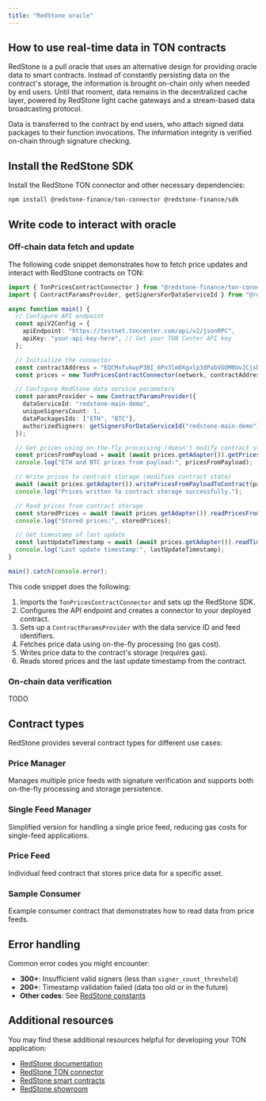 ```yaml
---
title: "RedStone oracle"
---
```


## How to use real-time data in TON contracts

RedStone is a pull oracle that uses an alternative design for providing oracle data to smart contracts. Instead of constantly persisting data on the contract's storage, the information is brought on-chain only when needed by end users. Until that moment, data remains in the decentralized cache layer, powered by RedStone light cache gateways and a stream-based data broadcasting protocol.

Data is transferred to the contract by end users, who attach signed data packages to their function invocations. The information integrity is verified on-chain through signature checking.

## Install the RedStone SDK

Install the RedStone TON connector and other necessary dependencies:

```bash
npm install @redstone-finance/ton-connector @redstone-finance/sdk
```

## Write code to interact with oracle

### Off-chain data fetch and update

The following code snippet demonstrates how to fetch price updates and interact with RedStone contracts on TON:

```ts
import { TonPricesContractConnector } from "@redstone-finance/ton-connector";
import { ContractParamsProvider, getSignersForDataServiceId } from "@redstone-finance/sdk";

async function main() {
  // Configure API endpoint
  const apiV2Config = {
    apiEndpoint: "https://testnet.toncenter.com/api/v2/jsonRPC",
    apiKey: "your-api-key-here", // Get your TON Center API key
  };

  // Initialize the connector
  const contractAddress = "EQCMxfukwpP3BI_6Pn3lmOXgxlp3dPabVGOM0UvJCjsDhkdD";
  const prices = new TonPricesContractConnector(network, contractAddress);

  // Configure RedStone data service parameters
  const paramsProvider = new ContractParamsProvider({
    dataServiceId: "redstone-main-demo",
    uniqueSignersCount: 1,
    dataPackagesIds: ["ETH", "BTC"],
    authorizedSigners: getSignersForDataServiceId("redstone-main-demo"),
  });

  // Get prices using on-the-fly processing (doesn't modify contract state)
  const pricesFromPayload = await (await prices.getAdapter()).getPricesFromPayload(paramsProvider);
  console.log("ETH and BTC prices from payload:", pricesFromPayload);

  // Write prices to contract storage (modifies contract state)
  await (await prices.getAdapter()).writePricesFromPayloadToContract(paramsProvider);
  console.log("Prices written to contract storage successfully.");

  // Read prices from contract storage
  const storedPrices = await (await prices.getAdapter()).readPricesFromContract(paramsProvider);
  console.log("Stored prices:", storedPrices);

  // Get timestamp of last update
  const lastUpdateTimestamp = await (await prices.getAdapter()).readTimestampFromContract();
  console.log("Last update timestamp:", lastUpdateTimestamp);
}

main().catch(console.error);
```

This code snippet does the following:

1. Imports the `TonPricesContractConnector` and sets up the RedStone SDK.
2. Configures the API endpoint and creates a connector to your deployed contract.
3. Sets up a `ContractParamsProvider` with the data service ID and feed identifiers.
4. Fetches price data using on-the-fly processing (no gas cost).
5. Writes price data to the contract's storage (requires gas).
6. Reads stored prices and the last update timestamp from the contract.

### On-chain data verification

TODO

## Contract types

RedStone provides several contract types for different use cases:

### Price Manager

Manages multiple price feeds with signature verification and supports both on-the-fly processing and storage persistence.

### Single Feed Manager

Simplified version for handling a single price feed, reducing gas costs for single-feed applications.

### Price Feed

Individual feed contract that stores price data for a specific asset.

### Sample Consumer

Example consumer contract that demonstrates how to read data from price feeds.

## Error handling

Common error codes you might encounter:

- **300+**: Insufficient valid signers (less than `signer_count_threshold`)
- **200+**: Timestamp validation failed (data too old or in the future)
- **Other codes**: See [RedStone constants](https://github.com/redstone-finance/redstone-oracles-monorepo/blob/main/packages/ton-connector/src/config/constants.ts)

## Additional resources

You may find these additional resources helpful for developing your TON application:

- [RedStone documentation](https://docs.redstone.finance/docs/introduction)
- [RedStone TON connector](https://github.com/redstone-finance/redstone-oracles-monorepo/tree/main/packages/ton-connector)
- [RedStone smart contracts](https://github.com/redstone-finance/redstone-oracles-monorepo/tree/main/packages/ton-connector/contracts)
- [RedStone showroom](https://ton-showroom.redstone.finance/)
